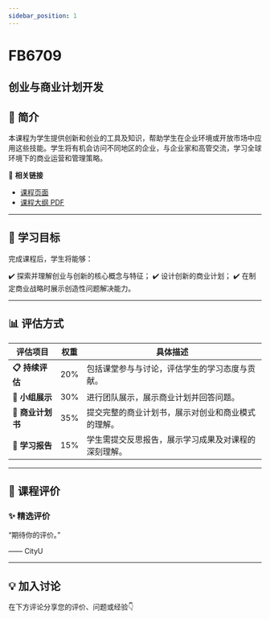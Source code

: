 ```yaml
---
sidebar_position: 1
---
```


# FB6709
## 创业与商业计划开发

## **📘 简介**
本课程为学生提供创新和创业的工具及知识，帮助学生在企业环境或开放市场中应用这些技能。学生将有机会访问不同地区的企业，与企业家和高管交流，学习全球环境下的商业运营和管理策略。

🔗 **相关链接**
- [课程页面](https://www.cityu.edu.hk/catalogue/pg/202425/course/FB6709.htm)
- [课程大纲 PDF](https://www.cityu.edu.hk/catalogue/pg/202425/course/FB6709.pdf)

---

## **🎯 学习目标**

完成课程后，学生将能够：

✔️ 探索并理解创业与创新的核心概念与特征；
✔️ 设计创新的商业计划；
✔️ 在制定商业战略时展示创造性问题解决能力。

---

## **📊 评估方式**

| **评估项目**            | **权重** | **具体描述**                                                                                     |
|-------------------------|---------|-----------------------------------------------------------------------------------------------|
| **📋 持续评估**          | 20%     | 包括课堂参与与讨论，评估学生的学习态度与贡献。                                                  |
| **🎤 小组展示**          | 30%     | 进行团队展示，展示商业计划并回答问题。                                                          |
| **📄 商业计划书**         | 35%     | 提交完整的商业计划书，展示对创业和商业模式的理解。                                              |
| **📝 学习报告**          | 15%     | 学生需提交反思报告，展示学习成果及对课程的深刻理解。                                            |

---

## **💬 课程评价**

### ✨ **精选评价**
<div className={commentStyles.commentBox}>
    <p className={commentStyles.commentText}>
        “期待你的评价。”
    </p>
    <p className={commentStyles.commentAuthor}>—— CityU</p>
</div>

---

## **💡 加入讨论**

在下方评论分享您的评价、问题或经验👇
<Utterances />